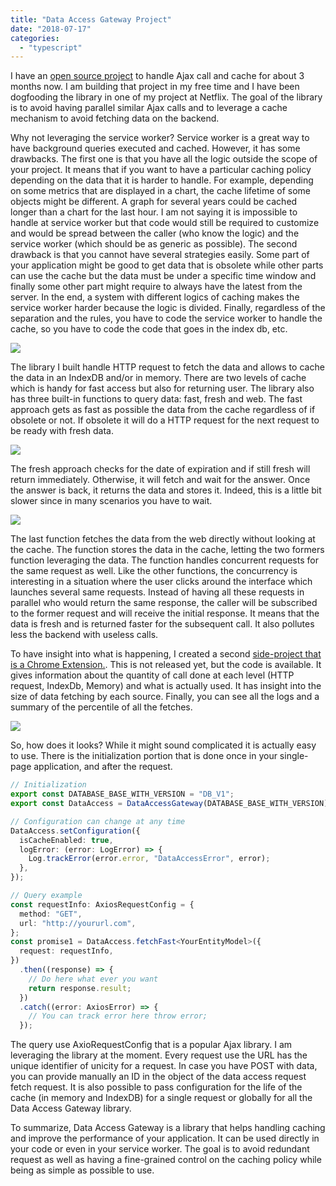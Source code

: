 ```yaml
---
title: "Data Access Gateway Project"
date: "2018-07-17"
categories:
  - "typescript"
---
```


I have an [open source project](https://github.com/MrDesjardins/dataaccessgateway) to handle Ajax call and cache for about 3 months now. I am building that project in my free time and I have been dogfooding the library in one of my project at Netflix. The goal of the library is to avoid having parallel similar Ajax calls and to leverage a cache mechanism to avoid fetching data on the backend.

Why not leveraging the service worker? Service worker is a great way to have background queries executed and cached. However, it has some drawbacks. The first one is that you have all the logic outside the scope of your project. It means that if you want to have a particular caching policy depending on the data that it is harder to handle. For example, depending on some metrics that are displayed in a chart, the cache lifetime of some objects might be different. A graph for several years could be cached longer than a chart for the last hour. I am not saying it is impossible to handle at service worker but that code would still be required to customize and would be spread between the caller (who know the logic) and the service worker (which should be as generic as possible). The second drawback is that you cannot have several strategies easily. Some part of your application might be good to get data that is obsolete while other parts can use the cache but the data must be under a specific time window and finally some other part might require to always have the latest from the server. In the end, a system with different logics of caching makes the service worker harder because the logic is divided. Finally, regardless of the separation and the rules, you have to code the service worker to handle the cache, so you have to code the code that goes in the index db, etc.

![](images/fastFetchFlowDiagram-1.png)

The library I built handle HTTP request to fetch the data and allows to cache the data in an IndexDB and/or in memory. There are two levels of cache which is handy for fast access but also for returning user. The library also has three built-in functions to query data: fast, fresh and web. The fast approach gets as fast as possible the data from the cache regardless of if obsolete or not. If obsolete it will do a HTTP request for the next request to be ready with fresh data.

![](images/freshFetchFlowDiagram-1.png)

The fresh approach checks for the date of expiration and if still fresh will return immediately. Otherwise, it will fetch and wait for the answer. Once the answer is back, it returns the data and stores it. Indeed, this is a little bit slower since in many scenarios you have to wait.

![](images/fetchWebFlowDiagram-1.png)

The last function fetches the data from the web directly without looking at the cache. The function stores the data in the cache, letting the two formers function leveraging the data. The function handles concurrent requests for the same request as well. Like the other functions, the concurrency is interesting in a situation where the user clicks around the interface which launches several same requests. Instead of having all these requests in parallel who would return the same response, the caller will be subscribed to the former request and will receive the initial response. It means that the data is fresh and is returned faster for the subsequent call. It also pollutes less the backend with useless calls.

To have insight into what is happening, I created a second [side-project that is a Chrome Extension.](https://github.com/MrDesjardins/dataaccessgatewaychromeextension). This is not released yet, but the code is available. It gives information about the quantity of call done at each level (HTTP request, IndexDb, Memory) and what is actually used. It has insight into the size of data fetching by each source. Finally, you can see all the logs and a summary of the percentile of all the fetches.

![](images/AnimatedDAGExtension.gif)

So, how does it looks? While it might sound complicated it is actually easy to use. There is the initialization portion that is done once in your single-page application, and after the request.

```typescript
// Initialization
export const DATABASE_BASE_WITH_VERSION = "DB_V1";
export const DataAccess = DataAccessGateway(DATABASE_BASE_WITH_VERSION);

// Configuration can change at any time
DataAccess.setConfiguration({
  isCacheEnabled: true,
  logError: (error: LogError) => {
    Log.trackError(error.error, "DataAccessError", error);
  },
});

// Query example
const requestInfo: AxiosRequestConfig = {
  method: "GET",
  url: "http://yoururl.com",
};
const promise1 = DataAccess.fetchFast<YourEntityModel>({
  request: requestInfo,
})
  .then((response) => {
    // Do here what ever you want
    return response.result;
  })
  .catch((error: AxiosError) => {
    // You can track error here throw error;
  });
```

The query use AxioRequestConfig that is a popular Ajax library. I am leveraging the library at the moment. Every request use the URL has the unique identifier of unicity for a request. In case you have POST with data, you can provide manually an ID in the object of the data access request fetch request. It is also possible to pass configuration for the life of the cache (in memory and IndexDB) for a single request or globally for all the Data Access Gateway library.

To summarize, Data Access Gateway is a library that helps handling caching and improve the performance of your application. It can be used directly in your code or even in your service worker. The goal is to avoid redundant request as well as having a fine-grained control on the caching policy while being as simple as possible to use.
